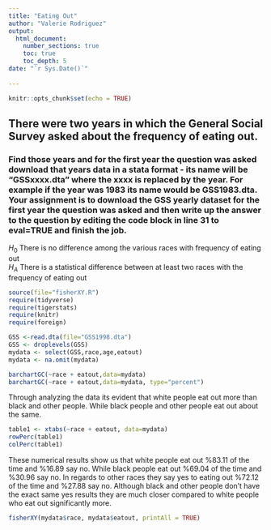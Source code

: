 ```yaml
---
title: "Eating Out"
author: "Valerie Rodriguez"
output: 
  html_document:
    number_sections: true
    toc: true
    toc_depth: 5
date: "`r Sys.Date()`"    
    
---
```


```r
knitr::opts_chunk$set(echo = TRUE)
```

## There were two years in which the General Social Survey asked about the frequency of eating out.
### Find those years and for the first year the question was asked download that years data in a stata format - its name will be "GSSxxxx.dta" where the xxxx is replaced by the year.  For example if the year was 1983 its name would be GSS1983.dta. Your assignment is to download the GSS yearly dataset for the first year the question was asked and then  write up the answer to the question by editing the  code block in line 31 to eval=TRUE and finish the job. 

$H_0$ There is no difference among the various races with frequency of eating out  
$H_A$ There is a statistical difference between at least two races with the frequency of eating out  


```r
source(file="fisherXY.R")
require(tidyverse)
require(tigerstats)
require(knitr)
require(foreign)
```
```r
GSS <-read.dta(file="GSS1998.dta")
GSS <- droplevels(GSS)
mydata <- select(GSS,race,age,eatout)
mydata <- na.omit(mydata)
```


```r
barchartGC(~race + eatout,data=mydata)
barchartGC(~race + eatout,data=mydata, type="percent")

```

Through analyzing the data its evident that white people eat out more than black and other people. While black people and other people eat out about the same. 


```r
table1 <- xtabs(~race + eatout, data=mydata)
rowPerc(table1)
colPerc(table1)
```

These numerical results show us that white people eat out %83.11 of the time and %16.89 say no. While black people eat out %69.04 of the time and %30.96 say no. In regards to other races they say yes to eating out %72.12 of the time and %27.88 say no. Although black and other people don't have the exact same yes results they are much closer compared to white people who eat out significantly more.


```r
fisherXY(mydata$race, mydata$eatout, printAll = TRUE)
```





